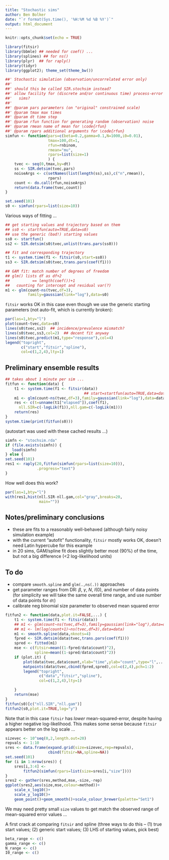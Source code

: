 ```yaml
---
title: "Stochastic sims"
author: Ben Bolker
date: "`r format(Sys.time(), '%H:%M %d %B %Y')`"
output: html_document
---
```


```r
knitr::opts_chunk$set(echo = TRUE)
```

```r
library(fitsir)
library(bbmle) ## needed for coef() ...
library(splines) ## for ns()
library(plyr)  ## for raply()
library(tidyr)
library(ggplot2); theme_set(theme_bw())
```

```r
##' Stochastic simulation (observation/uncorrelated error only)
##' 
##' should this be called SIR.stochsim instead?
##' allow facility for (discrete and/or continuous time) process-error
##'   sims?
##'
##' @param pars parameters (on "original" constrained scale)
##' @param tmax max times
##' @param dt time step
##' @param rfun function for generating random (observation) noise
##' @param rmean name of mean for \code{rfun}
##' @param rpars additional arguments for \code{rfun}
simfun <- function(pars=c(beta=0.2,gamma=0.1,N=1000,i0=0.01),
                   tmax=100,dt=1,
                   rfun=rnbinom,
                   rmean="mu",
                   rpars=list(size=1)
                   ) {
    tvec <- seq(0,tmax,by=dt)
    ss <- SIR.detsim(tvec,pars)
    noiseArgs <- c(setNames(list(length(ss),ss),c("n",rmean)),
                   rpars)
    count <- do.call(rfun,noiseArgs)
    return(data.frame(tvec,count))
}
```

```r
set.seed(101)
s0 <- simfun(rpars=list(size=10))
```


Various ways of fitting ...
```r
## get starting values and trajectory based on them
## ss0 <- startfun(auto=TRUE,data=s0)
## use the generic (bad!) starting values
ss0 <- startfun()
ss2 <- SIR.detsim(s0$tvec,unlist(trans.pars(ss0)))

## fit and corresponding trajectory
t1 <- system.time(f1 <- fitsir(s0,start=ss0))
ss3 <- SIR.detsim(s0$tvec,trans.pars(coef(f1)))

## GAM fit: match number of degrees of freedom
## glm() lists df as df+2 
##          == length(coef())+1
##   counting for intercept and residual var(?)
m1 <- glm(count~ns(tvec,df=3),
          family=gaussian(link="log"),data=s0)
```

`fitsir` works OK in this case even though we use the
generic starting parameters (not auto-fit, which is currently
broken):
```r
par(las=1,bty="l")
plot(count~tvec,data=s0)
lines(s0$tvec,ss2)  ## incidence/prevalence mismatch?
lines(s0$tvec,ss3,col=2)  ## decent fit anyway
lines(s0$tvec,predict(m1,type="response"),col=4)
legend("topright",
       c("start","fitsir","spline"),
       col=c(1,2,4),lty=1)
```


## Preliminary ensemble results

```r
## takes about 1 minute per sim ...
fitfun <- function(data) {
    t1 <- system.time(f1 <- fitsir(data))
                                   ## start=startfun(auto=TRUE,data=data)))
    m1 <- glm(count~ns(tvec,df=3),family=gaussian(link="log"),data=data)
    res <- c(t=unname(t1["elapsed"]),coef(f1),
      nll.SIR=c(-logLik(f1)),nll.gam=c(-logLik(m1)))
    return(res)
}
system.time(print(fitfun(s0)))
```
(autostart was used with these cached results ...)

```r
simfn <- "stochsim.rda"
if (file.exists(simfn)) {
   load(simfn)
} else {
set.seed(101)
res1 <- raply(20,fitfun(simfun(rpars=list(size=10))),
              .progress="text")
}
```

How well does this work?

```r
par(las=1,bty="l")
with(res1,hist(nll.SIR-nll.gam,col="gray",breaks=20,
               main=""))
```

## Notes/preliminary conclusions

- these are fits to a reasonably well-behaved (although fairly noisy simulation example)
- with the current "autofit" functionality, `fitsir` mostly works OK, doesn't need Latin hypercube for this example
- in 20 sims, GAM/spline fit does slightly better most (90%) of the time, but not a big difference (<2 log-likelihood units)

## To do

- compare `smooth.spline` and `glm(.,ns(.))` approaches
- get parameter ranges from DR: $\beta$, $\gamma$, $N$, $I(0)$, and number of data points (for simplicity we will take the same overall time range, and use number of data points for `dt`)
- calibrate neg binomial size parameter to observed mean squared error

```r
fitfun2 <- function(data,plot.it=FALSE,...) {
    t1 <- system.time(f1 <- fitsir(data))
    ## m1 <- glm(count~ns(tvec,df=3),family=gaussian(link="log"),data=data)
    ## m1 <- lm(log(count+1)~ns(tvec,df=3),data=data)
    m1 <- smooth.spline(data,nknots=4)
    fpred <- SIR.detsim(data$tvec,trans.pars(coef(f1)))
    spred <- fitted(m1)
    mse <- c(fitsir=mean((1-fpred/data$count)^2),
             spline=mean((1-spred/data$count)^2))
    if (plot.it) {
        plot(data$tvec,data$count,xlab="time",ylab="count",type="l",...)
        matpoints(data$tvec,cbind(fpred,spred),col=c(2,4),pch=1:2)
        legend("topright",
               c("data","fitsir","spline"),
               col=c(1,2,4),lty=1)

    }
    return(mse)
}
fitfun(s0)[c("nll.SIR","nll.gam")]
fitfun2(s0,plot.it=TRUE,log="y")
```

Note that in this case `fitsir` has *lower* mean-squared-error, despite having a higher negative log-likelihood. This makes some sense because `fitsir` appears better on the log scale ...

```r
sizevec <- 10^seq(0,2,length.out=20)
repvals <- 1:10
sres <- data.frame(expand.grid(size=sizevec,rep=repvals),
                   cbind(fitsir=NA,spline=NA))
set.seed(101)
for (i in 1:nrow(sres)) {
    sres[i,3:4] <- 
        fitfun2(simfun(rpars=list(size=sres[i,"size"])))
}
sres2 <- gather(sres,method,mse,-size,-rep)
ggplot(sres2,aes(size,mse,colour=method))+
    scale_x_log10()+
    scale_y_log10()+
    geom_point()+geom_smooth()+scale_colour_brewer(palette="Set1")
```

We may need pretty small `size` values to get match the observed range of mean-squared error values ...

A first crack at comparing `fitsir` and spline (three ways to do this -- (1) true start values; (2) generic start values; (3) LHS of starting values, pick best)
```r
beta_range <- c()
gamma_range <- c()
N_range <- c()
I0_range <- c()
```
